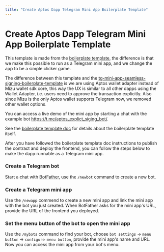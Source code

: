 ```yaml
---
title: "Create Aptos Dapp Telegram Mini App Boilerplate Template"
---
```



# Create Aptos Dapp Telegram Mini App Boilerplate Template

This template is made from the [boilerplate template](https://github.com/aptos-labs/create-aptos-dapp/tree/main/templates/boilerplate-template), the difference is that we make this possible to run as a Telegram mini app, and we change the app to be a simple clicker game.

The difference between this template and the [tg-mini-app-seamless-signing-boilerplate-template](https://aptos.dev/en/build/create-aptos-dapp/templates/tg-mini-app-seamless-signing-boilerplate) is we are using Aptos wallet adapter instead of Mizu wallet sdk core, this way the UX is similar to all other dapps using the Wallet Adapter, i.e. users need to approve the transaction explicitly. Also since Mizu is the only Aptos wallet supports Telegram now, we removed other wallet options.

You can access a live demo of the mini app by starting a chat with the example bot https://t.me/aptos_explict_siging_bot/.

See the [boilerplate template doc](https://aptos.dev/en/build/create-aptos-dapp/templates/boilerplate) for details about the boilerplate template itself. 

After you have followed the boilerplate template doc instructions to publish the contract and deploy the frontend, you can follow the steps below to make the dapp runnable as a Telegram mini app.

<Steps>

### Create a Telegram bot

Start a chat with [BotFather](https://t.me/BotFather), use the `/newbot` command to create a new bot.

### Create a Telegram mini app

Use the `/newapp` commend to create a new mini app and link the mini app with the bot you just created. When BotFather asks for the mini app's URL, provide the URL of the frontend you deployed.

### Set the menu button of the bot to open the mini app

Use the `/mybots` command to find your bot, choose `bot settings` -> `menu button` -> `configure menu button`, provide the mini app's name and URL. Now you can access the mini app from your bot's menu.

</Steps>

